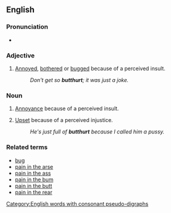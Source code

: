 ==English==

===Pronunciation===
* {{IPA|/ˈbʌtˌhɚt/|lang=en}}

===Adjective===
{{en-adj}}

# {{slang}} [[annoyed|Annoyed]], [[bothered]] or [[bugged]] because of a perceived insult.
#: ''Don't get so '''butthurt'''; it was just a joke.''

===Noun===
{{en-noun|-}}

# {{slang}} [[annoyance|Annoyance]] because of a perceived insult.
# {{slang}} [[upset|Upset]] because of a perceived injustice.
#: ''He's just full of '''butthurt''' because I called him a pussy.''

===Related terms===
*[[bug#Verb|bug]]
*[[pain in the arse]]
*[[pain in the ass]]
*[[pain in the bum]]
*[[pain in the butt]]
*[[pain in the rear]]

[[Category:English words with consonant pseudo-digraphs]]